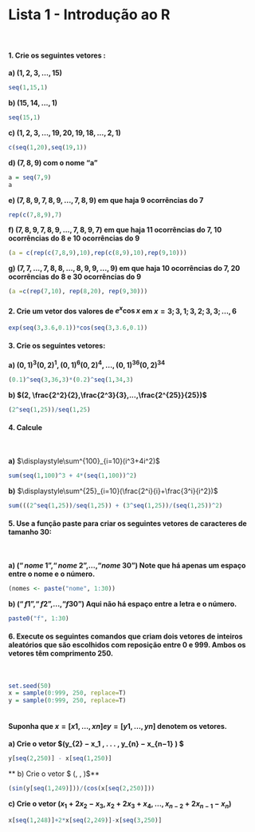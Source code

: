 # Lista 1 - Introdução ao R

<br>  

#### 1. Crie os seguintes vetores :   

**a) $(1, 2, 3, . . ., 15)$**
```r
seq(1,15,1)
```

**b) $(15, 14, . . ., 1)$** 
```r
seq(15,1)
```

**c) $(1, 2, 3, . . . , 19, 20, 19, 18, . . . , 2, 1)$**
```r
c(seq(1,20),seq(19,1))
```

**d) $(7, 8, 9)$ com o nome “a”**
```r
a = seq(7,9)
a
```

**e) $(7, 8, 9, 7, 8, 9, . . ., 7, 8, 9)$ em que haja 9 ocorrências do 7**
```r
rep(c(7,8,9),7)
```

**f) $(7, 8, 9, 7, 8, 9, . . ., 7, 8, 9, 7)$ em que haja 11 ocorrências do 7, 10 ocorrências do 8 e 10 ocorrências do 9**
```r
(a = c(rep(c(7,8,9),10),rep(c(8,9),10),rep(9,10)))
```

**g) $(7, 7, . . ., 7, 8, 8, . . ., 8, 9, 9, . . ., 9)$ em que haja 10 ocorrências do 7, 20 ocorrências do 8 e 30 ocorrências do 9**
```r
(a =c(rep(7,10), rep(8,20), rep(9,30)))
```

#### 2. Crie um vetor dos valores de $e^{x}\cos x$ em $x = 3; 3, 1; 3, 2; 3, 3; . . ., 6$  
```r
exp(seq(3,3.6,0.1))*cos(seq(3,3.6,0.1))
```

#### 3. Crie os seguintes vetores: 

**a) $(0, 1)^3 (0, 2)^1 , (0, 1)^6 (0, 2)^4 , . . ., (0, 1)^{36} (0, 2)^{34}$**

```r
(0.1)^seq(3,36,3)*(0.2)^seq(1,34,3)
```

**b) $(2, \frac{2^2}{2},\frac{2^3}{3},...,\frac{2^{25}}{25})$**
```r
(2^seq(1,25))/seq(1,25)
```

#### 4. Calcule

<br>

**a)** $\displaystyle\sum^{100}_{i=10}(i^3+4i^2)$ 

```r
sum(seq(1,100)^3 + 4*(seq(1,100))^2)
```

**b)** $\displaystyle\sum^{25}_{i=10}(\frac{2^i}{i}+\frac{3^i}{i^2})$
```r
sum(((2^seq(1,25))/seq(1,25)) + (3^seq(1,25))/(seq(1,25))^2)
```

#### 5. Use a função paste para criar os seguintes vetores de caracteres de tamanho 30: 

<br>

**a) $(“nome\text{ }1”, “nome\text{ }2”, . . ., “nome\text{ }30”)$ Note que há apenas um espaço entre o nome e o número.**
```r
(nomes <- paste("nome", 1:30))
```


**b) $(“f1”, “f2”, . . ., “f30”)$ Aqui não há espaço entre a letra e o número.**
```r
paste0("f", 1:30)
```

#### 6. Execute os seguintes comandos que criam dois vetores de inteiros aleatórios que são escolhidos com reposição entre 0 e 999. Ambos os vetores têm comprimento 250.    
<br>
  
```r
set.seed(50)
x = sample(0:999, 250, replace=T)
y = sample(0:999, 250, replace=T)  
    
```

#### Suponha que $x = [x 1 , . . . , x n ] e y = [y 1 , . . . , y n ]$ denotem os vetores.

**a) Crie o vetor $(y_{2} − x_1 , . . . , y_{n} − x_{n−1} ) $**
```r
y[seq(2,250)] - x[seq(1,250)]
```

** b) Crie o vetor $ \big(\frac{\sin(y_1)}{\cos(x_2}, \frac{\sin(y_2)}{\cos(x_3},\frac{\sin(y_{n-1})}{\cos(x_n} \big)$**
```r
(sin(y[seq(1,249)]))/(cos(x[seq(2,250)]))
```


**c) Crie o vetor $(x_1 + 2x_2 - x_3, x_2 +2x_3 +x_4,...,x_{n-2} + 2x_{n-1}-x_n)$**
```r
x[seq(1,248)]+2*x[seq(2,249)]-x[seq(3,250)]
```


